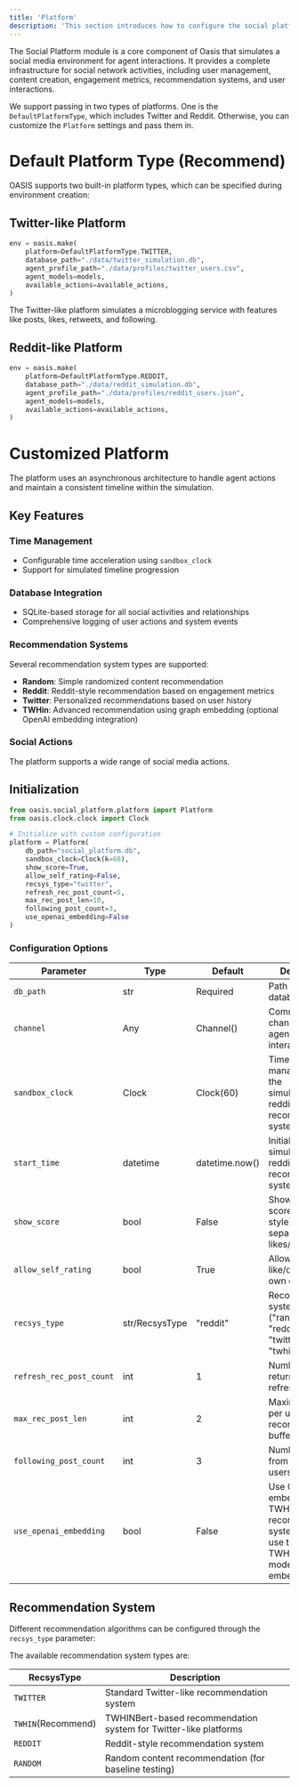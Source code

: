 ```yaml
---
title: 'Platform'
description: 'This section introduces how to configure the social platform in OASIS.'
---
```

The Social Platform module is a core component of Oasis that simulates a social media environment for agent interactions. It provides a complete infrastructure for social network activities, including user management, content creation, engagement metrics, recommendation systems, and user interactions.

We support passing in two types of platforms. One is the `DefaultPlatformType`, which includes Twitter and Reddit. Otherwise, you can customize the `Platform` settings and pass them in.
# Default Platform Type (Recommend)

OASIS supports two built-in platform types, which can be specified during environment creation:

## Twitter-like Platform

```python
env = oasis.make(
    platform=DefaultPlatformType.TWITTER,
    database_path="./data/twitter_simulation.db",
    agent_profile_path="./data/profiles/twitter_users.csv",
    agent_models=models,
    available_actions=available_actions,
)
```

The Twitter-like platform simulates a microblogging service with features like posts, likes, retweets, and following.

## Reddit-like Platform

```python
env = oasis.make(
    platform=DefaultPlatformType.REDDIT,
    database_path="./data/reddit_simulation.db",
    agent_profile_path="./data/profiles/reddit_users.json",
    agent_models=models,
    available_actions=available_actions,
)
```

# Customized Platform

The platform uses an asynchronous architecture to handle agent actions and maintain a consistent timeline within the simulation.

## Key Features

### Time Management
- Configurable time acceleration using `sandbox_clock`
- Support for simulated timeline progression

### Database Integration
- SQLite-based storage for all social activities and relationships
- Comprehensive logging of user actions and system events

### Recommendation Systems
Several recommendation system types are supported:
- **Random**: Simple randomized content recommendation
- **Reddit**: Reddit-style recommendation based on engagement metrics
- **Twitter**: Personalized recommendations based on user history
- **TWHin**: Advanced recommendation using graph embedding (optional OpenAI embedding integration)

### Social Actions
The platform supports a wide range of social media actions.

## Initialization

```python
from oasis.social_platform.platform import Platform
from oasis.clock.clock import Clock

# Initialize with custom configuration
platform = Platform(
    db_path="social_platform.db",
    sandbox_clock=Clock(k=60),
    show_score=True,
    allow_self_rating=False,
    recsys_type="twitter",
    refresh_rec_post_count=5,
    max_rec_post_len=10,
    following_post_count=3,
    use_openai_embedding=False
)
```

### Configuration Options

| Parameter | Type | Default | Description |
|-----------|------|---------|-------------|
| `db_path` | str | Required | Path to SQLite database |
| `channel` | Any | Channel() | Communication channel for agent interactions |
| `sandbox_clock` | Clock | Clock(60) | Time management for the simulation(for reddit recommendation system) |
| `start_time` | datetime | datetime.now() | Initial time for the simulation(for reddit recommendation system)  |
| `show_score` | bool | False | Show combined score (Reddit style) instead of separate likes/dislikes |
| `allow_self_rating` | bool | True | Allow users to like/dislike their own content |
| `recsys_type` | str/RecsysType | "reddit" | Recommendation system type ("random", "reddit", "twitter", "twhin") |
| `refresh_rec_post_count` | int | 1 | Number of posts returned per refresh |
| `max_rec_post_len` | int | 2 | Maximum posts per user in recommendation buffer |
| `following_post_count` | int | 3 | Number of posts from followed users |
| `use_openai_embedding` | bool | False | Use OpenAI embeddings for TWHin recommendation system. If false, use the local TWHIN-BERT model to get embeddings.


## Recommendation System

Different recommendation algorithms can be configured through the `recsys_type` parameter:

The available recommendation system types are:

| RecsysType | Description |
|------------|-------------|
| `TWITTER` | Standard Twitter-like recommendation system |
| `TWHIN`(Recommend) | TWHINBert-based recommendation system for Twitter-like platforms |
| `REDDIT` | Reddit-style recommendation system |
| `RANDOM` | Random content recommendation (for baseline testing) |
